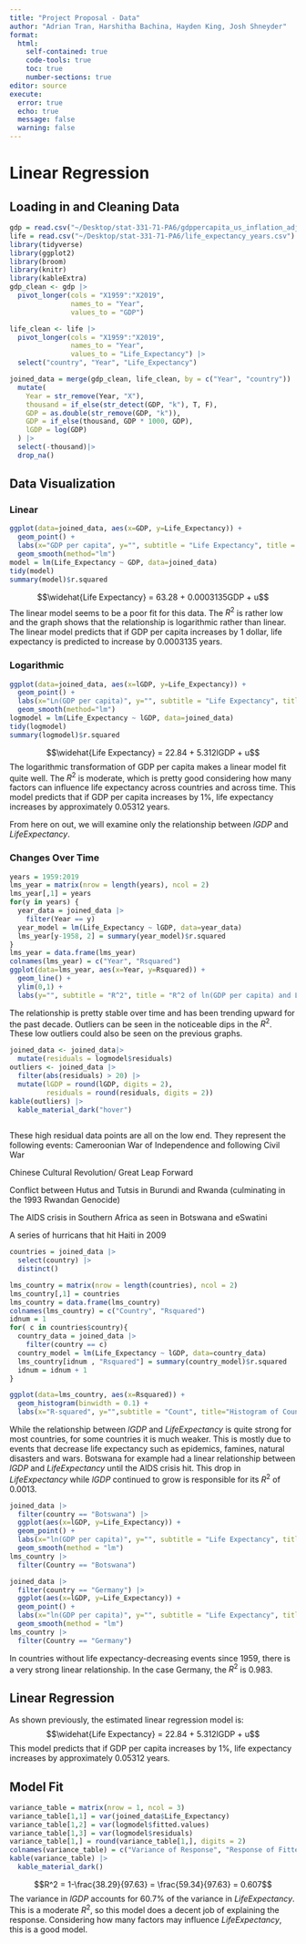 ```yaml
---
title: "Project Proposal - Data"
author: "Adrian Tran, Harshitha Bachina, Hayden King, Josh Shneyder"
format: 
  html:
    self-contained: true
    code-tools: true
    toc: true
    number-sections: true
editor: source
execute: 
  error: true
  echo: true
  message: false
  warning: false
---
```


# Linear Regression

## Loading in and Cleaning Data
```r
gdp = read.csv("~/Desktop/stat-331-71-PA6/gdppercapita_us_inflation_adjusted.csv")
life = read.csv("~/Desktop/stat-331-71-PA6/life_expectancy_years.csv")
library(tidyverse)
library(ggplot2)
library(broom)
library(knitr)
library(kableExtra)
gdp_clean <- gdp |>
  pivot_longer(cols = "X1959":"X2019",
               names_to = "Year",
               values_to = "GDP")

life_clean <- life |>
  pivot_longer(cols = "X1959":"X2019",
               names_to = "Year",
               values_to = "Life_Expectancy") |>
  select("country", "Year", "Life_Expectancy")

joined_data = merge(gdp_clean, life_clean, by = c("Year", "country")) |>
  mutate(
    Year = str_remove(Year, "X"),
    thousand = if_else(str_detect(GDP, "k"), T, F),
    GDP = as.double(str_remove(GDP, "k")),
    GDP = if_else(thousand, GDP * 1000, GDP),
    lGDP = log(GDP)
  ) |>
  select(-thousand)|>
  drop_na()
```

## Data Visualization

### Linear

```r
ggplot(data=joined_data, aes(x=GDP, y=Life_Expectancy)) + 
  geom_point() +
  labs(x="GDP per capita", y="", subtitle = "Life Expectancy", title = "Relationship between GDP per capita and Life Expectancy") + 
  geom_smooth(method="lm")
model = lm(Life_Expectancy ~ GDP, data=joined_data)
tidy(model)
summary(model)$r.squared
```
$$\widehat{Life Expectancy} = 63.28 + 0.0003135GDP + u$$
The linear model seems to be a poor fit for this data. The $R^2$ is rather low and the graph shows that the relationship is logarithmic rather than linear. The linear model predicts that if GDP per capita increases by 1 dollar, life expectancy is predicted to increase by 0.0003135 years.

### Logarithmic

```r
ggplot(data=joined_data, aes(x=lGDP, y=Life_Expectancy)) + 
  geom_point() +
  labs(x="Ln(GDP per capita)", y="", subtitle = "Life Expectancy", title = "Relationship between Ln(GDP per capita) and Life Expectancy") +
  geom_smooth(method="lm")
logmodel = lm(Life_Expectancy ~ lGDP, data=joined_data)
tidy(logmodel)
summary(logmodel)$r.squared
```
$$\widehat{Life Expectancy} = 22.84 + 5.312lGDP + u$$
The logarithmic transformation of GDP per capita makes a linear model fit quite well. The $R^2$ is moderate, which is pretty good considering how many factors can influence life expectancy across countries and across time. This model predicts that if GDP per capita increases by 1%, life expectancy increases by approximately 0.05312 years.

From here on out, we will examine only the relationship between $lGDP$ and $Life Expectancy$.

### Changes Over Time

```r
years = 1959:2019
lms_year = matrix(nrow = length(years), ncol = 2)
lms_year[,1] = years
for(y in years) {
  year_data = joined_data |>
    filter(Year == y)
  year_model = lm(Life_Expectancy ~ lGDP, data=year_data)
  lms_year[y-1958, 2] = summary(year_model)$r.squared
}
lms_year = data.frame(lms_year)
colnames(lms_year) = c("Year", "Rsquared")
ggplot(data=lms_year, aes(x=Year, y=Rsquared)) +
  geom_line() +
  ylim(0,1) +
  labs(y="", subtitle = "R^2", title = "R^2 of ln(GDP per capita) and Life Expectancy over time")
```
The relationship is pretty stable over time and has been trending upward for the past decade. Outliers can be seen in the noticeable dips in the $R^2$. These low outliers could also be seen on the previous graphs.
```r
joined_data <- joined_data|>
  mutate(residuals = logmodel$residuals)
outliers <- joined_data |>
  filter(abs(residuals) > 20) |>
  mutate(lGDP = round(lGDP, digits = 2),
         residuals = round(residuals, digits = 2))
kable(outliers) |>
  kable_material_dark("hover")
  
```

These high residual data points are all on the low end.
They represent the following events:
Cameroonian War of Independence and following Civil War

Chinese Cultural Revolution/ Great Leap Forward

Conflict between Hutus and Tutsis in Burundi and Rwanda (culminating in the 1993 Rwandan Genocide)

The AIDS crisis in Southern Africa as seen in Botswana and eSwatini

A series of hurricans that hit Haiti in 2009


```r
countries = joined_data |>
  select(country) |>
  distinct()

lms_country = matrix(nrow = length(countries), ncol = 2)
lms_country[,1] = countries
lms_country = data.frame(lms_country)
colnames(lms_country) = c("Country", "Rsquared")
idnum = 1
for( c in countries$country){
  country_data = joined_data |>
    filter(country == c)
  country_model = lm(Life_Expectancy ~ lGDP, data=country_data)
  lms_country[idnum , "Rsquared"] = summary(country_model)$r.squared
  idnum = idnum + 1
}
```

```r
ggplot(data=lms_country, aes(x=Rsquared)) +
  geom_histogram(binwidth = 0.1) +
  labs(x="R-squared", y="",subtitle = "Count", title="Histogram of Countries by R-Squared of ln(GDP per capita) and Life Expectancy")
```
While the relationship between $lGDP$ and $Life Expectancy$ is quite strong for most countries, for some countries it is much weaker. This is mostly due to events that decrease life expectancy such as epidemics, famines, natural disasters and wars. Botswana for example had a linear relationship between $lGDP$ and $Life Expectancy$ until the AIDS crisis hit. This drop in $Life Expectancy$ while $lGDP$ continued to grow is responsible for its $R^2$ of 0.0013.
```r
joined_data |>
  filter(country == "Botswana") |>
  ggplot(aes(x=lGDP, y=Life_Expectancy)) +
  geom_point() +
  labs(x="ln(GDP per capita)", y="", subtitle = "Life Expectancy", title = "Life Expectancy and ln(GDP per capita) in Botswana") +
  geom_smooth(method = "lm")
lms_country |>
  filter(Country == "Botswana")
```

```r
joined_data |>
  filter(country == "Germany") |>
  ggplot(aes(x=lGDP, y=Life_Expectancy)) + 
  geom_point() +
  labs(x="ln(GDP per capita)", y="", subtitle = "Life Expectancy", title = "Life Expectancy and ln(GDP per capita) in Germany") +
  geom_smooth(method = "lm")
lms_country |>
  filter(Country == "Germany")
```
In countries without life expectancy-decreasing events since 1959, there is a very strong linear relationship. In the case Germany, the $R^2$ is 0.983.

## Linear Regression

As shown previously, the estimated linear regression model is:
$$\widehat{Life Expectancy} = 22.84 + 5.312lGDP + u$$
This model predicts that if GDP per capita increases by 1%, life expectancy increases by approximately 0.05312 years.

## Model Fit

```r
variance_table = matrix(nrow = 1, ncol = 3)
variance_table[1,1] = var(joined_data$Life_Expectancy)
variance_table[1,2] = var(logmodel$fitted.values)
variance_table[1,3] = var(logmodel$residuals)
variance_table[1,] = round(variance_table[1,], digits = 2)
colnames(variance_table) = c("Variance of Response", "Response of Fitted Values", "Variance of Residuals")
kable(variance_table) |>
  kable_material_dark()
```
$$R^2 = 1-\frac{38.29}{97.63} = \frac{59.34}{97.63} = 0.607$$
The variance in $lGDP$ accounts for 60.7% of the variance in $Life Expectancy$. This is a moderate $R^2$, so this model does a decent job of explaining the response. Considering how many factors may influence $Life Expectancy$, this is a good model.


